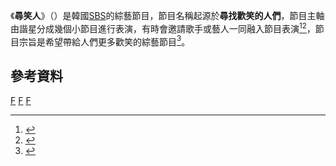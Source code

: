 {{電視節目信息框
|名稱       = 尋笑人
|原名       = {{lang|kor|웃음을 찾는 사람들}} 
|圖片       = [[File:Finding_Laugh_People.jpg|280px]]
|圖說       = 
|類型       = [[綜藝節目|綜藝節目]]、[[真人秀|真人秀]]
|主持       = 
|地區       = {{KOR}}
|語言       = [[韓語|韓語]]
|製片人     = 
|developer  =
|每集長     = 約85分鐘
|電視臺     = [[SBS_(韓國)|SBS]]
|視頻制式   = [[1080i|1080i]] ([[HDTV|HDTV]])
|音頻制式   = [[立體聲|立體聲]]
|首播國家   = {{KOR}}
|集數       = 第一季：357集<br />第二季：192集
|開始       = 第一季：{{start date|2003|4|20}}－{{end date|2010|10|2}}<br />第二季：{{start date|2013|4|14}}
|結束       = {{end date|2017|5|31}}
|官方網站   = 
|tv_com_id  = 
|related    = 	
| 台灣名稱  = 
|}}

《'''尋笑人'''》（{{kor|k='''웃음을 찾는 사람들'''}}）是韓國[[SBS_(韓國)|SBS]]的綜藝節目，節目名稱起源於'''尋找歡笑的人們'''，節目主軸由諧星分成幾個小節目進行表演，有時會邀請歌手或藝人一同融入節目表演<ref>{{Cite web |url=http://www.cna.com.tw/news/amov/201610200111-1.aspx |title=存档副本 |access-date=2017-02-16 |archive-date=2017-03-12 |archive-url=https://web.archive.org/web/20170312194551/http://www.cna.com.tw/news/amov/201610200111-1.aspx |dead-url=no }}</ref><ref>{{Cite web |url=http://kpoppark.com/201312/3014224264789.html |title=存档副本 |access-date=2017-02-16 |archive-date=2014-10-11 |archive-url=https://web.archive.org/web/20141011031622/http://kpoppark.com/201312/3014224264789.html |dead-url=yes }}</ref>，節目宗旨是希望帶給人們更多歡笑的綜藝節目<ref>{{Cite web|title=鄭燦宇Yura任《尋笑人》特輯MC 為節目增添活力|url=http://www.allthatstar.com/tw/view.php?action=5211&postID=295675|accessdate=2021-03-02|archiveurl=https://web.archive.org/web/20170312201251/http://www.allthatstar.com/tw/view.php?action=5211&postID=295675|archivedate=2017-03-12|dead-url=yes}}</ref>。
==參考資料==
{{Reflist}}

{{SBS TV}}

[[Category:SBS|F]]
[[Category:韓國電視節目|F]]
[[Category:韓國綜藝節目|F]]